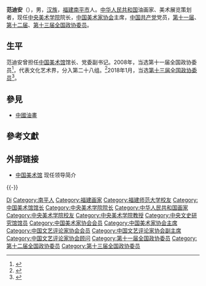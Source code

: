 {{Infobox officeholder
| 图像        = 
| 图像说明    = 
| 职务1       = [[中国美术家协会|中国美术家协会]]主席
| 就任日期1   = 2018年
| 卸任日期1   = 
| 前任1       = [[刘大为|刘大为]]
| 继任1       = 
| 职务2       = [[中央美术学院|中央美术学院]]院长
| 就任日期2   = 2014年
| 卸任日期2   = 
| 前任2       = [[潘公凯|潘公凯]]
| 继任2       = 
| 职务3       = [[中国美术馆|中国美术馆]]馆长
| 就任日期3   = 2005年12月
| 卸任日期3   = 2014年9月
| 前任3       = [[冯远_(1952年)|冯远]]
| 继任3       = [[吴为山|吴为山]]
| 职务4       = 
| 就任日期4   = 
| 卸任日期4   = 
| 前任4       = 
| 继任4       = 
| 姓名        = 范迪安
| 原名        = 
| 出生日期    = {{birth year and age|1955|09}}
| 出生地点    = {{CHN}}[[福建省|福建省]][[南平市|南平县]]
| 逝世日期    = <!-- {{death date and age|}}（死亡在前，出生在后）{{death year and age| }} -->
| 逝世地点    = 
| 政党        = {{CPC}}
| 父母        = 
| 配偶        = <!--{{marriage|姓名|}} -->
| 子女        = 
| 亲属        = 
| 信仰        = 
| 母校        = [[福建师范大学|福建师范大学]]<br>[[中央美术学院|中央美术学院]]
| 网站        = 
| 签名        = 
| 脚注        = 
}}
'''范迪安'''（{{bd|1955年|9月||catIdx=Fan范迪安}}），男，[[汉族|汉族]]，[[福建|福建]][[南平市|南平市]]人。[[中华人民共和国|中华人民共和国]]油画家、美术展览策划者，现任[[中央美术学院|中央美术学院]]院长，[[中国美术家协会|中国美术家协会]]主席，[[中国共产党|中国共产党]]党员，[[第十一届全国政协委员|第十一届]]、[[第十二届全国政协委员|第十二届]]、[[第十三届全国政协委员|第十三届全国政协委员]]。

== 生平 ==
范迪安曾担任[[中国美术馆|中国美术馆]]馆长、党委副书记。2008年，当选第十一届全国政协委员<ref>{{cite news|title=第十一届全国政协委员名单|url=http://www.indaa.com.cn/zt/2009qglh/zxzs/200903/t20090303_127573.html|accessdate=2013-04-09|newspaper=新华社北京1月25日电 中国人民政治协商会议第十一届全国委员会委员名单(共2237人，2008年1月25日政协第十届全国委员会常务委员会第二十次会议通过)|date=2008年1月25日|deadurl=yes|archiveurl=https://web.archive.org/web/20130928014403/http://www.indaa.com.cn/zt/2009qglh/zxzs/200903/t20090303_127573.html|archivedate=2013年9月28日}}</ref>，代表文化艺术界，分入第二十八组。<ref>{{cite news|title=全国政协信息-范迪安|url=http://www.cppcc.gov.cn/CMS/wylibary/showJcwyxtInfoWylibary.action?tabJcwyxt.guid=11W0009330&wytype=wjwy|accessdate=2013-04-11|newspaper=全国政协委员会|archive-date=2018-01-27|archive-url=https://web.archive.org/web/20180127202521/http://www.cppcc.gov.cn/CMS/wylibary/showJcwyxtInfoWylibary.action?tabJcwyxt.guid=11W0009330&wytype=wjwy|dead-url=no}}</ref>2018年1月，当选[[中国人民政治协商会议第十三届全国委员会委员名单|第十三届全国政协委员]]<ref>{{Cite web|url=http://sports.163.com/18/0126/06/D92BRKK400051C89.html|title=中国人民政治协商会议第十三届全国委员会委员名单|accessdate=2018-01-26|last=|work=网易|archive-url=https://web.archive.org/web/20180127143232/http://sports.163.com/18/0126/06/D92BRKK400051C89.html|archive-date=2018-01-27|dead-url=yes}}</ref>。

== 參見 ==
* [[中國油畫|中國油畫]]

== 參考文獻 ==
{{reflist}}

== 外部链接 ==
* [http://www.namoc.org/jljy/wggk/gld/xrld/ 中国美术馆] {{Wayback|url=http://www.namoc.org/jljy/wggk/gld/xrld/ |date=20210503115018 }} 现任领导简介

{{-}}
{{s-start}}
{{s-culture}}
{{s-bef|before=[[冯远_(1952年)|冯远]]}}
{{s-ttl|title=[[中国美术馆|中国美术馆]]馆长|years=2005年–2014年}}
{{s-aft|after=[[吴为山|吴为山]]}}
{{s-bef|before=[[刘大为|刘大为]]}}
{{s-ttl|title=[[中国美术家协会|中国美术家协会]]主席|years=2018年–现在}}
{{s-inc}}
{{s-edu}}
{{s-bef|before=[[潘公凯|潘公凯]]}}
{{s-ttl|title=[[中央美术学院|中央美术学院]]院长|years=2014年–现在}}
{{s-inc}}
{{s-end}}

{{中央文史研究馆馆员}}
{{Navboxes 
| title  = 范迪安在[[中国美术家协会|中国美术家协会]]的职务
| list1  =
{{中国美术家协会第六届理事会}}
{{中国美术家协会第七届理事会}}
{{中国美术家协会第八届理事会}}
{{中国美术家协会第九届理事会}}
}}
{{Navboxes 
| title  = 范迪安在[[中国文艺评论家协会|中国文艺评论家协会]]的职务
| list1  =
{{中国文艺评论家协会第一届理事会}}
{{中国文艺评论家协会第二届理事会}}
}}
{{Navboxes 
| title  = 范迪安在[[中国文学艺术界联合会|中国文学艺术界联合会]]的职务
| list1  =
{{中国文学艺术界联合会第八届全国委员会}}
{{中国文学艺术界联合会第九届全国委员会}}
{{中国文学艺术界联合会第十届全国委员会}}
}}

{{Authority control}}
{{DEFAULTSORT:Fan范}}
[[Category:范姓|Di]]
[[Category:南平人|Category:南平人]]
[[Category:福建画家|Category:福建画家]]
[[Category:福建师范大学校友|Category:福建师范大学校友]]
[[Category:中国美术馆馆长|Category:中国美术馆馆长]]
[[Category:中央美术学院院长|Category:中央美术学院院长]]
[[Category:中华人民共和国画家|Category:中华人民共和国画家]]
[[Category:中央美术学院校友|Category:中央美术学院校友]]
[[Category:中央美术学院教授|Category:中央美术学院教授]]
[[Category:中央文史研究馆馆员|Category:中央文史研究馆馆员]]
[[Category:中国美术家协会会员|Category:中国美术家协会会员]]
[[Category:中国美术家协会主席|Category:中国美术家协会主席]]
[[Category:中国文艺评论家协会会员|Category:中国文艺评论家协会会员]]
[[Category:中国文艺评论家协会副主席|Category:中国文艺评论家协会副主席]]
[[Category:中国文艺评论家协会顾问|Category:中国文艺评论家协会顾问]]
[[Category:第十一届全国政协委员|Category:第十一届全国政协委员]]
[[Category:第十二届全国政协委员|Category:第十二届全国政协委员]]
[[Category:第十三届全国政协委员|Category:第十三届全国政协委员]]